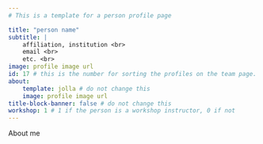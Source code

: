 ```yaml
---
# This is a template for a person profile page

title: "person name"
subtitle: |
    affiliation, institution <br>
    email <br>
    etc. <br>
image: profile image url
id: 17 # this is the number for sorting the profiles on the team page. please add 1 if you add a new profile
about:
    template: jolla # do not change this
    image: profile image url
title-block-banner: false # do not change this
workshop: 1 # 1 if the person is a workshop instructor, 0 if not
---
```


About me
